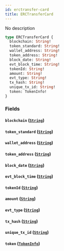 ```yaml
---
id: erctransfer-card
title: ERCTransferCard
---
```



No description

```graphql
type ERCTransferCard {
  blockchain: String!
  token_standard: String!
  wallet_address: String!
  token_address: String!
  block_date: String!
  evt_block_time: String!
  tokenId: String!
  amount: String!
  evt_type: String!
  tx_hash: String!
  unique_tx_id: String!
  token: TokenInfo!
}
```


### Fields

#### `blockchain` ([`String`](/reference/scalars/string))




#### `token_standard` ([`String`](/reference/scalars/string))




#### `wallet_address` ([`String`](/reference/scalars/string))




#### `token_address` ([`String`](/reference/scalars/string))




#### `block_date` ([`String`](/reference/scalars/string))




#### `evt_block_time` ([`String`](/reference/scalars/string))




#### `tokenId` ([`String`](/reference/scalars/string))




#### `amount` ([`String`](/reference/scalars/string))




#### `evt_type` ([`String`](/reference/scalars/string))




#### `tx_hash` ([`String`](/reference/scalars/string))




#### `unique_tx_id` ([`String`](/reference/scalars/string))




#### `token` ([`TokenInfo`](/reference/objects/token-info))






